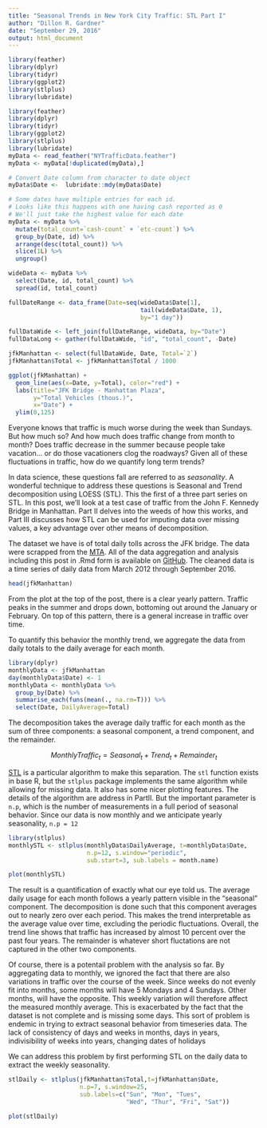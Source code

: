 ```yaml
---
title: "Seasonal Trends in New York City Traffic: STL Part I"
author: "Dillon R. Gardner"
date: "September 29, 2016"
output: html_document
---
```

```r
library(feather)
library(dplyr)
library(tidyr)
library(ggplot2)
library(stlplus)
library(lubridate)
```

<!-- Loading and formatting data -->
```r
library(feather)
library(dplyr)
library(tidyr)
library(ggplot2)
library(stlplus)
library(lubridate)
myData <- read_feather("NYTrafficData.feather")
myData <- myData[!duplicated(myData),]

# Convert Date column from character to date object
myData$Date <-  lubridate::mdy(myData$Date)

# Some dates have multiple entries for each id.
# Looks like this happens with one having cash reported as 0
# We'll just take the highest value for each date
myData <- myData %>% 
  mutate(total_count=`cash-count` + `etc-count`) %>%
  group_by(Date, id) %>%
  arrange(desc(total_count)) %>%
  slice(1L) %>% 
  ungroup()

wideData <- myData %>%
  select(Date, id, total_count) %>%
  spread(id, total_count)

fullDateRange <- data_frame(Date=seq(wideData$Date[1], 
                                     tail(wideData$Date, 1),
                                     by="1 day"))

fullDataWide <- left_join(fullDateRange, wideData, by="Date")
fullDataLong <- gather(fullDataWide, "id", "total_count", -Date)

jfkManhattan <- select(fullDataWide, Date, Total=`2`)
jfkManhattan$Total <- jfkManhattan$Total / 1000
```

<!-- ggplot of data -->
```r

ggplot(jfkManhattan) + 
  geom_line(aes(x=Date, y=Total), color="red") +
  labs(title="JFK Bridge - Manhattan Plaza",
       y="Total Vehicles (thous.)",
       x="Date") + 
  ylim(0,125)
```


Everyone knows that traffic is much worse during the week than Sundays. But how much so? And how much does traffic change from month to month? Does traffic decrease in the summer because people take vacation... or do those vacationers clog the roadways? Given all of these fluctuations in traffic, how do we quantify long term trends?

In data science, these questions fall are referred to as _seasonality_. A wonderful technique to address these questions is Seasonal and Trend decomposition using LOESS (STL). This the first of a three part series on STL. In this post, we'll look at a test case of traffic from the John F. Kennedy Bridge in Manhattan. Part II delves into the weeds of how this works, and Part III discusses how STL can be used for imputing data over missing values, a key advantage over other means of decomposition.

The dataset we have is of total daily tolls across the JFK bridge. The data were scrapped from the [MTA][dataLocation]. All of the data aggregation and analysis including this post in .Rmd form is available on [GitHub][source]. The cleaned data is a time series of daily data from March 2012 through September 2016.

```r
head(jfkManhattan)
```

From the plot at the top of the post, there is a clear yearly pattern. Traffic peaks in the summer and drops down, bottoming out around the January or February. On top of this pattern, there is a general increase in traffic over time.

To quantify this behavior the monthly trend, we aggregate the data from daily totals to the daily average for each month. 

```r
library(dplyr)
monthlyData <- jfkManhattan
day(monthlyData$Date) <- 1
monthlyData <- monthlyData %>%
  group_by(Date) %>%
  summarise_each(funs(mean(., na.rm=T))) %>%
  select(Date, DailyAverage=Total)
```


The decomposition takes the average daily traffic for each month as the sum of three components: a seasonal component, a trend component, and the remainder.

$$ MonthlyTraffic_t = Seasonal_t + Trend_t + Remainder_t $$ 

[STL][Cleveland] is a particular algorithm to make this separation. The `stl` function exists in base R, but the `stlplus` package implements the same algorithm while allowing for missing data. It also has some nicer plotting features. The details of the algorithm are address in PartII. But the important parameter is `n.p`, which is the number of measurements in a full period of seasonal behavior. Since our data is now monthly and we anticipate yearly seasonality, `n.p = 12`

```r
library(stlplus)
monthlySTL <- stlplus(monthlyData$DailyAverage, t=monthlyData$Date,
                      n.p=12, s.window="periodic",
                      sub.start=3, sub.labels = month.name)

plot(monthlySTL)
```


The result is a quantification of exactly what our eye told us. The average daily usage for each month follows a yearly pattern visible in the "seasonal" component. The decomposition is done such that this component averages out to nearly zero over each period. This makes the trend interpretable as the average value over time, excluding the periodic fluctuations. Overall, the trend line shows that traffic has increased by almost 10 percent over the past four years. The remainder is whatever short fluctations are not captured in the other two components.

Of course, there is a potentail problem with the analysis so far. By aggregating data to monthly, we ignored the fact that there are also variations in traffic over the course of the week. Since weeks do not evenly fit into months, some months will have 5 Mondays and 4 Sundays. Other months, will have the opposite. This weekly variation will therefore affect the measured monthly average. This is exacerbated by the fact that the dataset is not complete and is missing some days. This sort of problem is endemic in trying to extract seasonal behavior from timeseries data. The lack of consistency of days and weeks in months, days in years, indivisibility of weeks into years, changing dates of holidays

We can address this problem by first performing STL on the daily data to extract the weekly seasonality.

```r
stlDaily <- stlplus(jfkManhattan$Total,t=jfkManhattan$Date,
                    n.p=7, s.window=25,
                    sub.labels=c("Sun", "Mon", "Tues",
                                 "Wed", "Thur", "Fri", "Sat"))

plot(stlDaily)
```


[Cleveland]: http://www.wessa.net/download/stl.pdf
[dataLocation]: http://web.mta.info/developers/data/bandt/trafficdata.html
[source]: https://github.com/dillongardner/NYTraffic